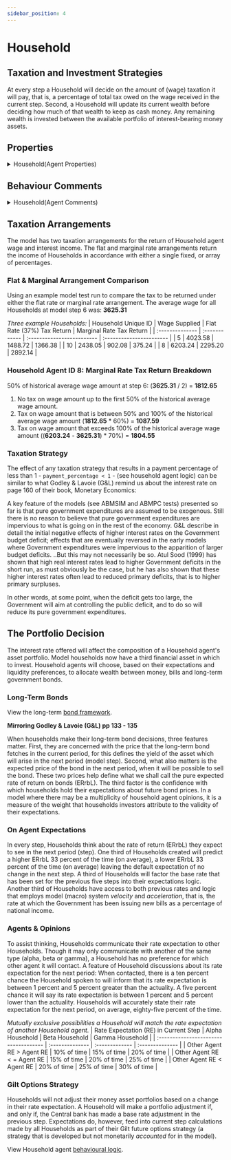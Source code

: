 ```yaml
---
sidebar_position: 4
---
```


# Household

## Taxation and Investment Strategies

At every step a Household will decide on the amount of (wage) taxation it will pay, that is, a percentage of total tax owed on the wage received in the current step. Second, a Household will update its current wealth before deciding how much of that wealth to keep as cash money. Any remaining wealth is invested between the available portfolio of interest-bearing money assets.

## Properties

<details>
  <summary>Household(Agent Properties)</summary>
  <div>
    <div>
        ```python showLineNumbers title="household.py"
        class Household(mesa.Agent):
            """A Household agent."""

            def __init__(self, num_household, unique_id, model):
                super().__init__(unique_id, model)
                
                self.breed = "Household"
                self.type = "gamma" # The default Household agent 'type'.
                self.period = 0 # Model run step.

                # (W_Ns) Wage supplied.
                self.wage_rate_supplied = Decimal(0)
                # (Cd) Consumption demands.
                self.consumption_goods_demanded = Decimal(0)
                # (Ts) Taxes supplied.
                self.taxation_revenue_supplied = Decimal(0)

                # (Vh) Wealth, in nominal terms.
                self.wealth = Decimal(0)
                # (Hd) A non-interest bearing money account, aka, high-powered money.
                self.cash_money = Decimal(0)
                self.disposable_income = Decimal(0) # (YD) Disposable Income.

                """ Interest-bearing bills and long-term bonds. """
                # (Bhd) Interest-bearing bills demanded by households.
                self.bills_demanded = Decimal(0)
                # (INTh) Total interest received on interest-bearing bills held.
                self.interest_from_bills = Decimal(0)
                # (BLd) Consols (Long-term bonds) demanded by households.
                self.bonds_demanded = Decimal(0)
                # (INT_BLd) The bond coupon interest revenue.
                self.interest_from_bonds = Decimal(0)
                # (CG) Capital gains / losses on long-term bonds.
                self.capital_gains = Decimal(0)
                # (RrbL) The overall rate of return on a long-term bond
                # (Interest revenue plus capital gain / loss).
                self.overall_rate_of_return_bonds = Decimal(0)                

                """ Agent expectations regarding long-term bonds. """
                # (χ) Weight of conviction in expected bond prices (Chi).
                # Default is 1; total conviction in expectations.
                self.chi = 1
                # (PebL) The expected price of a bond in the next step.
                self.expected_bond_price = Decimal(0)
                # (expected_coupon_rate) A percentage.
                self.expected_coupon_rate = Decimal(0)
                # (ERrbL) The expected rate of return (bond yield).
                self.expected_bond_yield = Decimal(0)
                # (CGe) Expected capital gains.
                self.expected_capital_gains = Decimal(0)

                # Default employment status.
                self.is_employed = False

                # Number of households in the system.
                self.num_households = Decimal(num_household)
        ```
    </div>
  </div>
</details>

## Behaviour Comments

<details>
  <summary>Household(Agent Comments)</summary>
  <div>
    <div>
        ```python showLineNumbers title="household.py"
        def step(self):
            """
            Household Functions (each and every step):
            1 Calculate disposable income, the wage, interest and coupon payments received minus tax.
            2 Consumption Decision: Decide how much to save out of income.
            3 Calculate new wealth including capital gains or losses this step.
            4 Agent Bond Price Expectations: Freeze expectations.
            5 Rebalance asset portfolio:
                Liquidity preference. Two traditions:
                Quantity theory of money: Link money balances to the flow of income.
                Make money balances some proportion of wealth.
            """
        ```
    </div>
  </div>
</details>

## Taxation Arrangements

The model has two taxation arrangements for the return of Household agent wage and interest income. The flat and marginal rate arrangements return the income of Households in accordance with either a single fixed, or array of percentages.

### Flat & Marginal Arrangement Comparison

Using an example model test run to compare the tax to be returned under either the flat rate or marginal rate arrangement. The average wage for all Households at model step 6 was: **3625.31**

*Three example Households:*
| Household Unique ID | Wage Supplied | Flat Rate (37%) Tax Return | Marginal Rate Tax Return |
| :-------------- | :------------ | :------------------------- | :----------------------- |
| 5               | 4023.58       | 1488.72                    | 1366.38                  |
| 10              | 2438.05       | 902.08                     | 375.24                   |
| 8               | 6203.24       | 2295.20                    | 2892.14                  |

### Household Agent ID 8: Marginal Rate Tax Return Breakdown

50% of historical average wage amount at step 6: (**3625.31** / 2) = **1812.65**

1. No tax on wage amount up to the first 50% of the historical average wage amount.
2. Tax on wage amount that is between 50% and 100% of the historical average wage amount (**1812.65** * 60%) = **1087.59**
3. Tax on wage amount that exceeds 100% of the historical average wage amount ((**6203.24** - **3625.31**) * 70%) = **1804.55**

### Taxation Strategy

The effect of any taxation strategy that results in a payment percentage of less than 1 - `payment_percentage < 1` - (see household agent logic) can be similar to what Godley & Lavoie (G&L) remind us about the interest rate on page 160 of their book, Monetary Economics:

A key feature of the models (see ABMSIM and ABMPC tests) presented so far is that pure government expenditures are assumed to be exogenous. Still there is no reason to believe that pure government expenditures are impervious to what is going on in the rest of the economy. G&L describe in detail the initial negative effects of higher interest rates on the Government budget deficit; effects that are eventually reversed in the early models where Government expenditures were impervious to the apparition of larger budget deficits. ..But this may not necessarily be so. Atul Sood (1999) has shown that high real interest rates lead to higher Government deficits in the short run, as must obviously be the case, but he has also shown that these higher interest rates often lead to reduced primary deficits, that is to higher primary surpluses.

In other words, at some point, when the deficit gets too large, the Government will aim at controlling the public deficit, and to do so will reduce its pure government expenditures.

## The Portfolio Decision

The interest rate offered will affect the composition of a Household agent's asset portfolio. Model households now have a third financial asset in which to invest. Household agents will choose, based on their expectations and liquidity preferences, to allocate wealth between money, bills and long-term government bonds.

### Long-Term Bonds

View the long-term [bond framework](https://docs.google.com/spreadsheets/d/1_3DX1j2vghMV8354_DmjBqt3wyg2AwMdvVSd2qtlaC4/edit#gid=1976813024).

**Mirroring Godley & Lavoie (G&L) pp 133 - 135**

When households make their long-term bond decisions, three features matter. First, they are concerned with the price that the long-term bond fetches in the current period, for this defines the yield of the asset which will arise in the next period (model step). Second, what also matters is the expected price of the bond in the next period, when it will be possible to sell the bond. These two prices help define what we shall call the pure expected rate of return on bonds (ERrbL). The third factor is the confidence with which households hold their expectations about future bond prices. In a model where there may be a multiplicity of household agent opinions, it is a measure of the weight that households investors attribute to the validity of their expectations.

### On Agent Expectations

In every step, Households think about the rate of return (ERrbL) they expect to see in the next period (step). One third of Households created will predict a higher ERrbL 33 percent of the time (on average), a lower ERrbL 33 percent of the time (on average) leaving the default expectation of no change in the next step. A third of Households will factor the base rate that has been set for the previous five steps into their expectations logic. Another third of Households have access to both previous rates and logic that employs model (macro) system *velocity* and *acceleration*, that is, the rate at which the Government has been issuing new bills as a percentage of national income.

### Agents & Opinions

To assist thinking, Households communicate their rate expectation to other Households. Though it may only communicate with another of the same type (alpha, beta or gamma), a Household has no preference for which other agent it will contact. A feature of Household discussions about its rate expectation for the next period: When contacted, there is a ten percent chance the Household spoken to will inform that its rate expectation is between 1 percent and 5 percent greater than the actuality. A five percent chance it will say its rate expectation is between 1 percent and 5 percent lower than the actuality. Households will accurately state their rate expectation for the next period, on average, eighty-five percent of the time.

*Mutually exclusive possibilities a Household will match the rate expectation of another Household agent.*
| Rate Expectation (RE) in Current Step | Alpha Household | Beta Household | Gamma Household |
| :------------------------------------ | :-------------- | :------------- | :-------------- |
| Other Agent RE > Agent RE               | 10% of time     | 15% of time    | 20% of time     |
| Other Agent RE < = Agent RE              | 15% of time     | 20% of time    | 25% of time     |
| Other Agent RE < Agent RE               | 20% of time     | 25% of time    | 30% of time     |

### Gilt Options Strategy

Households will not adjust their money asset portfolios based on a change in their rate expectation. A Household will make a portfolio adjustment if, and only if, the Central bank has made a base rate adjustment in the previous step. Expectations do, however, feed into current step calculations made by all Households as part of their Gilt future options strategy (a strategy that is developed but not monetarily *accounted* for in the model).

View Household agent [behavioural logic](/blog/tags/household).
